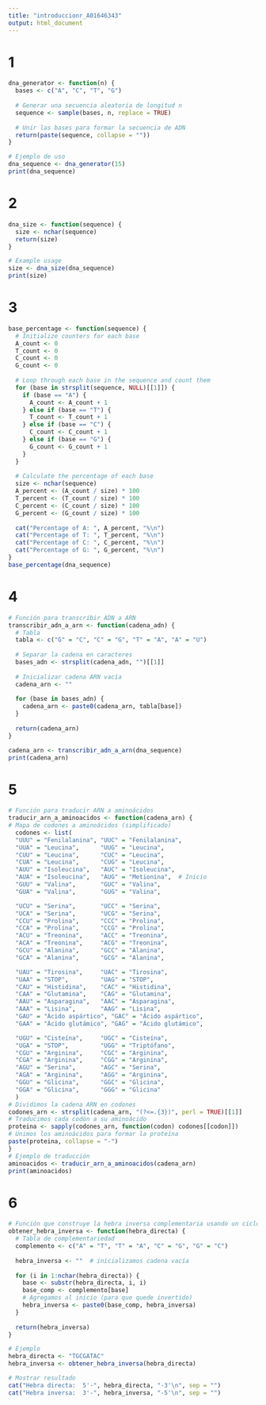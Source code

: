 ```yaml
---
title: "introduccionr_A01646343"
output: html_document
---
```


# 1
```r
dna_generator <- function(n) {
  bases <- c("A", "C", "T", "G")
  
  # Generar una secuencia aleatoria de longitud n
  sequence <- sample(bases, n, replace = TRUE)
  
  # Unir las bases para formar la secuencia de ADN
  return(paste(sequence, collapse = ""))
}

# Ejemplo de uso
dna_sequence <- dna_generator(15)
print(dna_sequence)

```

# 2
```r
dna_size <- function(sequence) {
  size <- nchar(sequence)
  return(size)
}

# Example usage
size <- dna_size(dna_sequence)
print(size)

```

# 3 
```r
base_percentage <- function(sequence) {
  # Initialize counters for each base
  A_count <- 0
  T_count <- 0
  C_count <- 0
  G_count <- 0
  
  # Loop through each base in the sequence and count them
  for (base in strsplit(sequence, NULL)[[1]]) {
    if (base == "A") {
      A_count <- A_count + 1
    } else if (base == "T") {
      T_count <- T_count + 1
    } else if (base == "C") {
      C_count <- C_count + 1
    } else if (base == "G") {
      G_count <- G_count + 1
    }
  }
  
  # Calculate the percentage of each base
  size <- nchar(sequence)
  A_percent <- (A_count / size) * 100
  T_percent <- (T_count / size) * 100
  C_percent <- (C_count / size) * 100
  G_percent <- (G_count / size) * 100
  
  cat("Percentage of A: ", A_percent, "%\n")
  cat("Percentage of T: ", T_percent, "%\n")
  cat("Percentage of C: ", C_percent, "%\n")
  cat("Percentage of G: ", G_percent, "%\n")
}
base_percentage(dna_sequence)

```
# 4
```r
# Función para transcribir ADN a ARN
transcribir_adn_a_arn <- function(cadena_adn) {
  # Tabla
  tabla <- c("G" = "C", "C" = "G", "T" = "A", "A" = "U")
  
  # Separar la cadena en caracteres
  bases_adn <- strsplit(cadena_adn, "")[[1]]
  
  # Inicializar cadena ARN vacía
  cadena_arn <- ""
  
  for (base in bases_adn) {
    cadena_arn <- paste0(cadena_arn, tabla[base])
  }
  
  return(cadena_arn)
}

cadena_arn <- transcribir_adn_a_arn(dna_sequence)
print(cadena_arn)
```
# 5
```r
# Función para traducir ARN a aminoácidos
traducir_arn_a_aminoacidos <- function(cadena_arn) {
# Mapa de codones a aminoácidos (simplificado)
  codones <- list(
  "UUU" = "Fenilalanina", "UUC" = "Fenilalanina",
  "UUA" = "Leucina",      "UUG" = "Leucina",
  "CUU" = "Leucina",      "CUC" = "Leucina",
  "CUA" = "Leucina",      "CUG" = "Leucina",
  "AUU" = "Isoleucina",   "AUC" = "Isoleucina",
  "AUA" = "Isoleucina",   "AUG" = "Metionina",  # Inicio
  "GUU" = "Valina",       "GUC" = "Valina",
  "GUA" = "Valina",       "GUG" = "Valina",

  "UCU" = "Serina",       "UCC" = "Serina",
  "UCA" = "Serina",       "UCG" = "Serina",
  "CCU" = "Prolina",      "CCC" = "Prolina",
  "CCA" = "Prolina",      "CCG" = "Prolina",
  "ACU" = "Treonina",     "ACC" = "Treonina",
  "ACA" = "Treonina",     "ACG" = "Treonina",
  "GCU" = "Alanina",      "GCC" = "Alanina",
  "GCA" = "Alanina",      "GCG" = "Alanina",

  "UAU" = "Tirosina",     "UAC" = "Tirosina",
  "UAA" = "STOP",         "UAG" = "STOP",
  "CAU" = "Histidina",    "CAC" = "Histidina",
  "CAA" = "Glutamina",    "CAG" = "Glutamina",
  "AAU" = "Asparagina",   "AAC" = "Asparagina",
  "AAA" = "Lisina",       "AAG" = "Lisina",
  "GAU" = "Ácido aspártico", "GAC" = "Ácido aspártico",
  "GAA" = "Ácido glutámico", "GAG" = "Ácido glutámico",

  "UGU" = "Cisteína",     "UGC" = "Cisteína",
  "UGA" = "STOP",         "UGG" = "Triptófano",
  "CGU" = "Arginina",     "CGC" = "Arginina",
  "CGA" = "Arginina",     "CGG" = "Arginina",
  "AGU" = "Serina",       "AGC" = "Serina",
  "AGA" = "Arginina",     "AGG" = "Arginina",
  "GGU" = "Glicina",      "GGC" = "Glicina",
  "GGA" = "Glicina",      "GGG" = "Glicina"
  )
# Dividimos la cadena ARN en codones
codones_arn <- strsplit(cadena_arn, "(?<=.{3})", perl = TRUE)[[1]]
# Traducimos cada codón a su aminoácido
proteina <- sapply(codones_arn, function(codon) codones[[codon]])
# Unimos los aminoácidos para formar la proteína
paste(proteina, collapse = "-")
}
# Ejemplo de traducción
aminoacidos <- traducir_arn_a_aminoacidos(cadena_arn)
print(aminoacidos)
```

# 6 
```r
# Función que construye la hebra inversa complementaria usando un ciclo for
obtener_hebra_inversa <- function(hebra_directa) {
  # Tabla de complementariedad
  complemento <- c("A" = "T", "T" = "A", "C" = "G", "G" = "C")
  
  hebra_inversa <- ""  # inicializamos cadena vacía
  
  for (i in 1:nchar(hebra_directa)) {
    base <- substr(hebra_directa, i, i)
    base_comp <- complemento[base]
    # Agregamos al inicio (para que quede invertido)
    hebra_inversa <- paste0(base_comp, hebra_inversa)
  }
  
  return(hebra_inversa)
}

# Ejemplo
hebra_directa <- "TGCGATAC"
hebra_inversa <- obtener_hebra_inversa(hebra_directa)

# Mostrar resultado
cat("Hebra directa:  5'-", hebra_directa, "-3'\n", sep = "")
cat("Hebra inversa:  3'-", hebra_inversa, "-5'\n", sep = "")
```

